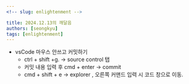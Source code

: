 ```yaml
---
<!-- slug: enlightenment -->

title: 2024.12.13의 깨달음
authors: [seongkyu]
tags: [enlightenment]
---
```


- vsCode 마우스 안쓰고 커밋하기
  - ctrl + shift +g. -> source control 탭
  - 커밋 내용 입력 후 cmd + enter -> commit
  - cmd + shift + e -> explorer , 오른쪽 커맨드 입력 시 코드 창으로 이동.
